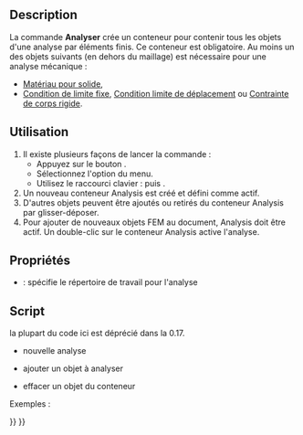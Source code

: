 <languages/>
{{Docnav/fr
|
|[[FEM_MaterialSolid/fr|Matériau pour solide]]
|[[FEM_Workbench/fr|Atelier FEM]]
|IconL=
|IconR=FEM_MaterialSolid.svg
|IconC=Workbench_FEM.svg
}}

{{GuiCommand/fr
|Name=FEM Analysis
|Name/fr=FEM Analyser
|MenuLocation=Modèle → Analyser
|Workbenches=[[FEM_Workbench/fr|FEM]]
|Shortcut={{KEY|S}} {{KEY|A}}
|SeeAlso=[[FEM_tutorial/fr|Tutoriel FEM]]
}}

==Description==

La commande '''Analyser''' crée un conteneur pour contenir tous les objets d'une analyse par éléments finis. Ce conteneur est obligatoire. Au moins un des objets suivants (en dehors du maillage) est nécessaire pour une analyse mécanique :
* [[FEM_MaterialSolid/fr|Matériau pour solide]],
* [[FEM_ConstraintFixed/fr|Condition de limite fixe]], [[FEM_ConstraintDisplacement/fr|Condition limite de déplacement]] ou [[FEM_ConstraintRigidBody/fr|Contrainte de corps rigide]].

<span id="Usage"></span>
==Utilisation==

# Il existe plusieurs façons de lancer la commande :
#* Appuyez sur le bouton {{Button|[[Image:FEM_Analysis.svg|16px]] [[FEM_Analysis/fr|Analyser]]}}.
#* Sélectionnez l'option {{MenuCommand|Modèle → [[Image:FEM_Analysis.svg|16px]] Analyser}} du menu.
#* Utilisez le raccourci clavier : {{KEY|S}} puis {{KEY|A}}.
# Un nouveau conteneur Analysis est créé et défini comme actif.
# D'autres objets peuvent être ajoutés ou retirés du conteneur Analysis par glisser-déposer.
# Pour ajouter de nouveaux objets FEM au document, Analysis doit être actif. Un double-clic sur le conteneur Analysis active l'analyse.

<span id="Properties"></span>
==Propriétés==

* {{PropertyData|OutpuDir}} : spécifie le répertoire de travail pour l'analyse

<span id="Scripting"></span>
==Script==

la plupart du code ici est déprécié dans la 0.17.
* nouvelle analyse
{{Code|code=
MechanicalAnalysis.makeMechanicalAnalysis( name )
}}

* ajouter un objet à analyser
{{Code|code=
App.ActiveDocument.MechanicalAnalysis.Member = App.ActiveDocument.MechanicalAnalysis.Member + [ (object) ]
}}

* effacer un objet du conteneur
{{Code|code=
member = App.ActiveDocument.MechanicalAnalysis.Member
member.remove( documentobject )
 App.ActiveDocument.MechanicalAnalysis.Member = member
}}

Exemples :
{{Code|code=
import MechanicalAnalysis
analysis = MechanicalAnalysis.makeMechanicalAnalysis("MechanicalAnalysis")
FemGui.setActiveAnalysis(analysis)

addobj = App.ActiveDocument.getObject("MechanicalMaterial")
App.ActiveDocument.MechanicalAnalysis.Member = App.ActiveDocument.MechanicalAnalysis.Member + [addobj]

removeobj = App.ActiveDocument.getObject("MechanicalMaterial")
member = App.ActiveDocument.MechanicalAnalysis.Member
member.remove(removeobj)
App.ActiveDocument.MechanicalAnalysis.Member = member
}}


{{Docnav/fr
|
|[[FEM_MaterialSolid/fr|Matériau pour solide]]
|[[FEM_Workbench/fr|Atelier FEM]]
|IconL=
|IconR=FEM_MaterialSolid.svg
|IconC=Workbench_FEM.svg
}}

{{FEM Tools navi{{#translation:}}}}
{{Userdocnavi{{#translation:}}}}